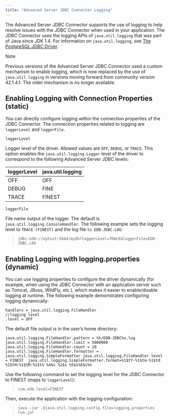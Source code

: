 ```yaml
---
title: "Advanced Server JDBC Connector Logging"
---
```


<div id="advanced_server_jdbc_connector_logging" class="registered_link"></div>


The Advanced Server JDBC Connector supports the use of logging to help resolve issues with the JDBC Connector when used in your application. The JDBC Connector uses the logging APIs of `java.util.logging` that was part of Java since JDK 1.4. For information on `java.util.logging`, see [The PostgreSQL JDBC Driver](https://jdbc.postgresql.org/documentation/head/logging.html).

<div class="note">

<div class="title">

Note

</div>

Previous versions of the Advanced Server JDBC Connector used a custom mechanism to enable logging, which is now replaced by the use of `java.util.logging` in versions moving forward from community version 42.1.4.1. The older mechanism is no longer available.

</div>

## Enabling Logging with Connection Properties (static)



You can directly configure logging within the connection properties of the JDBC Connector. The connection properties related to logging are `loggerLevel` and `loggerFile`.

`loggerLevel`

Logger level of the driver. Allowed values are `OFF`, `DEBUG`, or `TRACE`. This option enables the `java.util.logging.Logger` level of the driver to correspond to the following Advanced Server JDBC levels:

| loggerLevel | java.util.logging |
|-------------|-------------------|
| OFF         | OFF               |
| DEBUG       | FINE              |
| TRACE       | FINEST            |

`loggerFile`

File name output of the logger. The default is `java.util.logging.ConsoleHandler`. The following example sets the logging level to `TRACE (FINEST)` and the log file `to EDB-JDBC.LOG`:

> `jdbc:edb://myhost:5444/mydb?loggerLevel=TRACE&loggerFile=EDB-JDBC.LOG`

## Enabling Logging with logging.properties (dynamic)



You can use logging properties to configure the driver dynamically (for example, when using the JDBC Connector with an application server such as Tomcat, JBoss, WildFly, etc.), which makes it easier to enable/disable logging at runtime. The following example demonstrates configuring logging dynamically:

    handlers = java.util.logging.FileHandler
    //logging level
    .level = OFF

The default file output is in the user’s home directory:

    java.util.logging.FileHandler.pattern = %h/EDB-JDBC%u.log
    java.util.logging.FileHandler.limit = 5000000
    java.util.logging.FileHandler.count = 20
    java.util.logging.FileHandler.formatter = java.util.logging.SimpleFormatter java.util.logging.FileHandler.level = FINEST  java.util.logging.SimpleFormatter.format=%1$tY-%1$tm-%1$td %1$tH:%1$tM:%1$tS %4$s %2$s %5$s%6$s%n

Use the following command to set the logging level for the JDBC Connector to FINEST (maps to `loggerLevel`):

> `com.edb.level=FINEST`

Then, execute the application with the logging configuration:

> `java –jar -Djava.util.logging.config.file=logging.properties run.jar`
